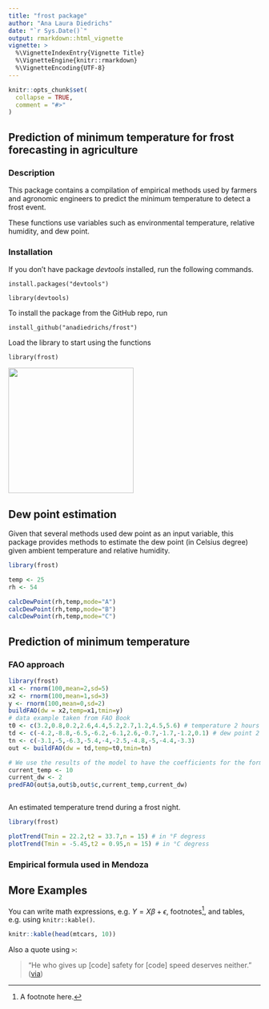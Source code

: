 ```yaml
---
title: "frost package"
author: "Ana Laura Diedrichs"
date: "`r Sys.Date()`"
output: rmarkdown::html_vignette
vignette: >
  %\VignetteIndexEntry{Vignette Title}
  %\VignetteEngine{knitr::rmarkdown}
  %\VignetteEncoding{UTF-8}
---
```


```r
knitr::opts_chunk$set(
  collapse = TRUE,
  comment = "#>"
)

```

## Prediction of minimum temperature for frost forecasting in agriculture

### Description

This package contains a compilation of empirical methods used by farmers and agronomic engineers to predict the minimum temperature to detect a frost event. 

These functions use variables such as environmental temperature, relative humidity, and dew point.

### Installation

If you don't have package *devtools* installed, run the following commands.

`` install.packages("devtools") ``

`` library(devtools) ``

To install the package from the GitHub repo, run

`` install_github("anadiedrichs/frost")``

Load the library to start using the functions

`` library(frost) ``

<img src="logo-frost.png" width="250">

## Dew point estimation

 Given that several methods used dew point as an input variable, this package provides methods to estimate the dew point (in Celsius degree) given ambient temperature and relative humidity.
 
```r
library(frost)

temp <- 25
rh <- 54

calcDewPoint(rh,temp,mode="A")
calcDewPoint(rh,temp,mode="B")
calcDewPoint(rh,temp,mode="C")

```

## Prediction of minimum temperature

### FAO approach

```r
library(frost)
x1 <- rnorm(100,mean=2,sd=5)
x2 <- rnorm(100,mean=1,sd=3)
y <- rnorm(100,mean=0,sd=2)
buildFAO(dw = x2,temp=x1,tmin=y)
# data example taken from FAO Book
t0 <- c(3.2,0.8,0.2,2.6,4.4,5.2,2.7,1.2,4.5,5.6) # temperature 2 hours after sunset
td <- c(-4.2,-8.8,-6.5,-6.2,-6.1,2.6,-0.7,-1.7,-1.2,0.1) # dew point 2 hours after sunset
tn <- c(-3.1,-5,-6.3,-5.4,-4,-2.5,-4.8,-5,-4.4,-3.3)
out <- buildFAO(dw = td,temp=t0,tmin=tn)

# We use the results of the model to have the coefficients for the formula
current_temp <- 10
current_dw <- 2
predFAO(out$a,out$b,out$c,current_temp,current_dw)


```



```r
```

An estimated temperature trend during a frost night.

```r
library(frost)

plotTrend(Tmin = 22.2,t2 = 33.7,n = 15) # in °F degress
plotTrend(Tmin = -5.45,t2 = 0.95,n = 15) # in °C degress
```

### Empirical formula used in Mendoza


## More Examples

You can write math expressions, e.g. $Y = X\beta + \epsilon$, footnotes^[A footnote here.], and tables, e.g. using `knitr::kable()`.

```r
knitr::kable(head(mtcars, 10))
```

Also a quote using `>`:

> "He who gives up [code] safety for [code] speed deserves neither."
([via](https://twitter.com/hadleywickham/status/504368538874703872))

